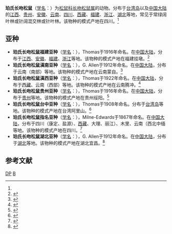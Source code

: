 {{Speciesbox 
| image = Dremomys pernyi.jpg
| genus = Dremomys
| species = pernyi
| status = LC
| status_system = iucn3.1
| status_ref = <ref name=iucn>{{IUCN2010|version=2010.3|assessors=Lunde, D. & Molur, S.|year=2008|id=6822|title=Dremomys pernyi|downloaded=200--1-3}}</ref>
| authority = (Milne-Edwards, 1867)<ref name='id766'>{{cite web| url =http://www.bioinfo.cn/db05/BjdwSpecies.php?action=view&id=766| title =珀氏长吻松鼠| work =《中国动物物种编目数据库》| publisher =中国科学院微生物研究所| author =中国科学院动物研究所| accessdate =2009-03-27| deadurl =yes| archiveurl =https://web.archive.org/web/20160305052306/http://www.bioinfo.cn/db05/BjdwSpecies.php?action=view&id=766| archivedate =2016-03-05}}</ref>
}}

'''珀氏长吻松鼠'''（[[学名|学名]]：{{lang|la|''Dremomys pernyi''}}）为[[松鼠科|松鼠科]][[长吻松鼠属|长吻松鼠属]]的动物。分布于[[台湾岛|台湾岛]]以及[[中国大陆|中国大陆]]的[[江西|江西]]、[[贵州|贵州]]、[[安徽|安徽]]、[[云南|云南]]、[[四川|四川]]、[[西藏|西藏]]、[[福建|福建]]、[[浙江|浙江]]、[[湖北|湖北]]等地，常见于常绿阔叶林或针阔混交林或针叶林。该物种的模式产地在四川。<ref name='id766'/>

==亚种==
*'''珀氏长吻松鼠福建亚种'''（[[学名|学名]]：{{lang|la|''Dremomys pernyi calidior''}}），Thomas于1916年命名。在[[中国大陆|中国大陆]]，分布于[[江西|江西]]、[[安徽|安徽]]、[[福建|福建]]、[[浙江|浙江]]等地。该物种的模式产地在福建挂墩。<ref name='id767'>{{cite web| url =http://www.bioinfo.cn/db05/BjdwSpecies.php?action=view&id=767| title =珀氏长吻松鼠福建亚种| work =《中国动物物种编目数据库》| publisher =中国科学院微生物研究所| author =中国科学院动物研究所| accessdate =2009-03-27| deadurl =yes| archiveurl =https://web.archive.org/web/20160305050930/http://www.bioinfo.cn/db05/BjdwSpecies.php?action=view&id=767| archivedate =2016-03-05}}</ref>
*'''珀氏长吻松鼠滇南亚种'''（[[学名|学名]]：{{lang|la|''Dremomys pernyi flavior''}}），G. Allen于1912年命名。在[[中国大陆|中国大陆]]，分布于云南（南部）等地。该物种的模式产地在云南蒙自。<ref name='id768'>{{cite web| url =http://www.bioinfo.cn/db05/BjdwSpecies.php?action=view&id=768| title =珀氏长吻松鼠滇南亚种| work =《中国动物物种编目数据库》| publisher =中国科学院微生物研究所| author =中国科学院动物研究所| accessdate =2009-03-27| deadurl =yes| archiveurl =https://web.archive.org/web/20160305052220/http://www.bioinfo.cn/db05/BjdwSpecies.php?action=view&id=768| archivedate =2016-03-05}}</ref>
*'''珀氏长吻松鼠滇西亚种'''（[[学名|学名]]：{{lang|la|''Dremomys pernyi howelli''}}），Thomas于1922年命名。在[[中国大陆|中国大陆]]，分布于[[西藏|西藏]]、云南（西部）等地。该物种的模式产地在云南腾冲。<ref name='id769'>{{cite web| url =http://www.bioinfo.cn/db05/BjdwSpecies.php?action=view&id=769| title =珀氏长吻松鼠滇西亚种| work =《中国动物物种编目数据库》| publisher =中国科学院微生物研究所| author =中国科学院动物研究所| accessdate =2009-03-27| deadurl =yes| archiveurl =https://web.archive.org/web/20160305054516/http://www.bioinfo.cn/db05/BjdwSpecies.php?action=view&id=769| archivedate =2016-03-05}}</ref>
*'''珀氏长吻松鼠贵州亚种'''（[[学名|学名]]：{{lang|la|''Dremomys pernyi modestus''}}），Thomas于1916年命名。在[[中国大陆|中国大陆]]，分布于[[贵州|贵州]]等地。该物种的模式产地在贵州绥阳。<ref name='id770'>{{cite web| url =http://www.bioinfo.cn/db05/BjdwSpecies.php?action=view&id=770| title =珀氏长吻松鼠贵州亚种| work =《中国动物物种编目数据库》| publisher =中国科学院微生物研究所| author =中国科学院动物研究所| accessdate =2009-03-27| deadurl =yes| archiveurl =https://web.archive.org/web/20160305040117/http://www.bioinfo.cn/db05/BjdwSpecies.php?action=view&id=770| archivedate =2016-03-05}}</ref>
*'''珀氏长吻松鼠台中亚种'''（[[学名|学名]]：{{lang|la|''Dremomys pernyi owstoni''}}），Thomas于1908年命名。分布于[[台湾岛|台湾岛]]等地。该物种的模式产地在台湾阿里山。<ref name='id771'>{{cite web| url =http://www.bioinfo.cn/db05/BjdwSpecies.php?action=view&id=771| title =珀氏长吻松鼠台中亚种| work =《中国动物物种编目数据库》| publisher =中国科学院微生物研究所| author =中国科学院动物研究所| accessdate =2009-03-27| deadurl =yes| archiveurl =https://web.archive.org/web/20160305075738/http://www.bioinfo.cn/db05/BjdwSpecies.php?action=view&id=771| archivedate =2016-03-05}}</ref>
*'''珀氏长吻松鼠指名亚种'''（[[学名|学名]]：{{lang|la|''Dremomys pernyi pernyi''}}），Milne-Edwards于1867年命名。在[[中国大陆|中国大陆]]，分布于四川（康定、盐源）、[[西藏|西藏]]、大理、丽江）、木里、云南（西北中缅等地。该物种的模式产地在四川。<ref name='id772'>{{cite web| url =http://www.bioinfo.cn/db05/BjdwSpecies.php?action=view&id=772| title =珀氏长吻松鼠指名亚种| work =《中国动物物种编目数据库》| publisher =中国科学院微生物研究所| author =中国科学院动物研究所| accessdate =2009-03-27| deadurl =yes| archiveurl =https://web.archive.org/web/20160305015811/http://www.bioinfo.cn/db05/BjdwSpecies.php?action=view&id=772| archivedate =2016-03-05}}</ref>
*'''珀氏长吻松鼠湖北亚种'''（[[学名|学名]]：{{lang|la|''Dremomys pernyi senex''}}），G. Allen于1912年命名。在[[中国大陆|中国大陆]]，分布于[[湖北|湖北]]等地。该物种的模式产地在湖北宜昌。<ref name='id773'>{{cite web| url =http://www.bioinfo.cn/db05/BjdwSpecies.php?action=view&id=773| title =珀氏长吻松鼠湖北亚种| work =《中国动物物种编目数据库》| publisher =中国科学院微生物研究所| author =中国科学院动物研究所| accessdate =2009-03-27| deadurl =yes| archiveurl =https://web.archive.org/web/20160305082633/http://www.bioinfo.cn/db05/BjdwSpecies.php?action=view&id=773| archivedate =2016-03-05}}</ref>

== 参考文献 ==
{{reflist}}
{{Taxonbar|from=Q307778}}

[[Category:IUCN红色名录无危物种|DP]]
[[Category:长吻松鼠属|B]]
